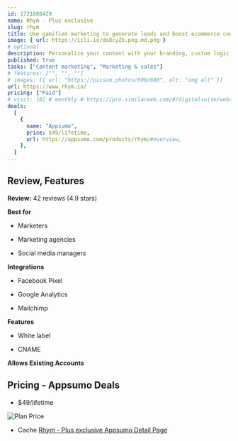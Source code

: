 ```yaml
---
id: 1721888429
name: Rhym - Plus exclusive
slug: rhym
title: Use gamified marketing to generate leads and boost ecommerce conversions
image: { url: https://iili.io/dx8cyZb.png.md.png }
# optional
description: Personalize your content with your branding, custom logic, and CTAs to collect leads and drive purchases. Create a ton of gamified, interactive content in minutes, without pouring time and money into traditional development
published: true
tasks: ["Content marketing", "Marketing & sales"]
# features: ["", "", ""]
# images: [{ url: "https://picsum.photos/600/600", alt: "img alt" }]
url: https://www.rhym.io/
pricing: ["Paid"]
# visit: [0] # monthly # https://pro.similarweb.com/#/digitalsuite/websiteanalysis/home
deals:
  [
    {
      name: "Appsumo",
      price: $49/lifetime,
      url: https://appsumo.com/products/rhym/#overview,
    },
  ]
---
```


## Review, Features

**Review:** 42 reviews (4.9 stars)

**Best for**

- Marketers

- Marketing agencies

- Social media managers

**Integrations**

- Facebook Pixel

- Google Analytics

- Mailchimp

**Features**

- White label

- CNAME

**Allows Existing Accounts**

## Pricing - Appsumo Deals

- $49/lifetime

<Img src="https://iili.io/dx6aU2j.png" alt="Plan Price" />

- Cache [Rhym - Plus exclusive Appsumo Detail Page](https://iili.io/dx6cnyl.png)
